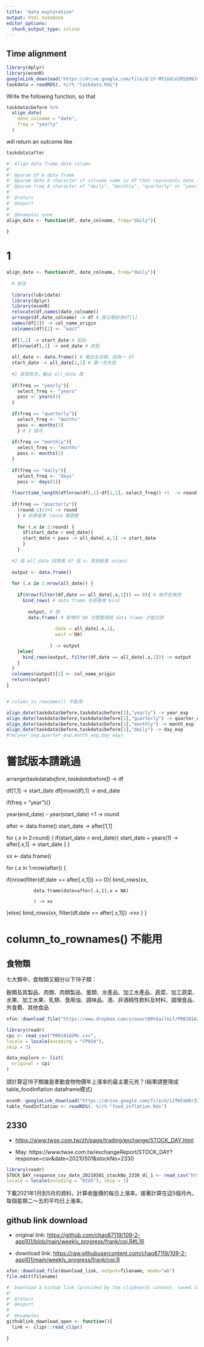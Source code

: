 ```yaml
---
title: "data exploration"
output: html_notebook
editor_options: 
  chunk_output_type: inline
---
```


## Time alignment

```r
library(dplyr)
library(econR)
googleLink_download("https://drive.google.com/file/d/1Y-MY2oGCe2RSQ99JdYyHwYyR-EjLR1Ei/view?usp=sharing")
taskdata = readRDS(. %//% "taskdata.Rds")
```

Write the following function, so that 

```r
taskdata$before %>%
  align_date(
    date_colname = "date",
    freq = "yearly"
  )
```

will return an outcome like 
```r
taskdata$after
```


```r
#' Align data frame date column
#'
#' @param df A data frame
#' @param date A character of colname name in df that represents date (which is a Date class)
#' @param freq A character of "daily", "monthly", "quarterly" or "yearly".
#'
#' @return
#' @export
#'
#' @examples none
align_date <- function(df, date_colname, freq="daily"){
  
}
```

# 1

```r
align_date <- function(df, date_colname, freq="daily"){
  
  # 前言
  
  library(lubridate)
  library(dplyr)
  library(econR)
  relocate(df,names(date_colname))
  arrange(df,date_colname) -> df # 按日期排序df[1]
  names(df[2]) -> col_name_origin
  colnames(df)[2] <- "wait"
  
  df[1,1] -> start_date # 起始
  df[nrow(df),1] -> end_date # 終點
  
  all_date <- data.frame() # 輸出全日期，設為一 df
  start_date -> all_date[1,1] # 第一天先放
  
  #1 放其他天，輸出 all_date 表
  
  if(freq == "yearly"){
    select_freq <- "years"
    pass <- years(1)
  }
  
  if(freq == "quarterly"){
    select_freq <- "months"
    pass <- months(3)
    } # 3 個月
  
  if(freq == "monthly"){
    select_freq <- "months"
    pass <- months(1)
  }
  
  if(freq == "daily"){
    select_freq <- "days"
    pass <- days(1)}
  
  floor(time_length(df[nrow(df),1]-df[1,1], select_freq)) +1  -> round # 共多少年/月/日
  
  if(freq == "quarterly"){
    (round-1)/3+1 -> round
    } # 如果是季 round 要調整
  
    for (.x in 2:round) {
      if(start_date < end_date){
      start_date + pass -> all_date[.x,1] -> start_date
      }
    }
  
  #2 用 all_date 回原表 df 找 x，丟到新表 output
  
  output <- data.frame()
  
  for (.x in 1:nrow(all_date)) {
  
    if(nrow(filter(df,date == all_date[.x,1])) == 0){ # 抽不到東西
      bind_rows( # data frame 合併要用 bind
        
        output, # 原
        data.frame( # 新增的 NA 也要整理成 data frame 才能合併
                  
                  date = all_date[.x,1],
                  wait = NA)
                
                ) -> output 
    }else{
      bind_rows(output, filter(df,date == all_date[.x,1])) -> output
    }
  }
  colnames(output)[2] <- col_name_origin
  return(output)
}


# column_to_rownames() 不能用
```

```r
align_date(taskdata$before,taskdata$before[1],"yearly") -> year_exp
align_date(taskdata$before,taskdata$before[1],"quarterly") -> quarter_exp
align_date(taskdata$before,taskdata$before[1],"monthly") -> month_exp
align_date(taskdata$before,taskdata$before[1],"daily") -> day_exp
#rm(year_exp,quarter_exp,month_exp,day_exp)
```

# 嘗試版本請跳過

arrange(taskdata$before,taskdata$before[1]) -> df

df[1,1] -> start_date
df[nrow(df),1] -> end_date

if(freq = "year"){}

year(end_date) - year(start_date) +1 -> round

after <- data.frame()
start_date -> after[1,1]

for (.x in 2:round) {
  if(start_date < end_date){
  start_date + years(1) -> after[.x,1] -> start_date
  }
}

xx <- data.frame()

for (.x in 1:nrow(after)) {
  
  if(nrow(filter(df,date == after[.x,1])) == 0){
    bind_rows(xx,
              
              data.frame(date=after[.x,1],x = NA)
              
              ) -> xx
  }else{
    bind_rows(xx, filter(df,date == after[.x,1])) ->xx
                }
}

# column_to_rownames() 不能用


## 食物類

七大類中，食物類又細分以下18子類：

穀類及其製品、肉類、肉類製品、蛋類、水產品、加工水產品、蔬菜、加工蔬菜、水果、加工水果、乳類、食用油、調味品、酒、非酒精性飲料及材料、調理食品、外食費、其他食品


```r
xfun::download_file("https://www.dropbox.com/s/ouurt80t6ailbif/PR0101A2Mc.csv?dl=1", mode="wb")

library(readr)
cpi <- read_csv("PR0101A2Mc.csv",
locale = locale(encoding = "CP950"),
skip = 3)

data_explore <- list(
  original = cpi
)
```

請計算這18子類誰是牽動食物物價年上漲率的最主要元兇？(結果請整理成table_foodInflation dataframe模式)

```r
econR::googleLink_download("https://drive.google.com/file/d/12fHfa6Kr3XnAvKw_Nk-JJ5UkWr5EYPsb/view?usp=sharing")
table_foodInflation <- readRDS(. %//% "food_inflation.Rds")
```

## 2330

  * <https://www.twse.com.tw/zh/page/trading/exchange/STOCK_DAY.html>

  * May: https://www.twse.com.tw/exchangeReport/STOCK_DAY?response=csv&date=20210501&stockNo=2330

```r
library(readr)
STOCK_DAY_response_csv_date_20210501_stockNo_2330_dl_1 <- read_csv("https://www.twse.com.tw/exchangeReport/STOCK_DAY?response=csv&date=20210501&stockNo=2330&dl=1",
locale = locale(encoding = "BIG5"), skip = 1)
```

下載2021年1月到5月的資料，計算收盤價的每日上漲率。接著計算在這5個月內，每個星期二～五的平均日上漲率。

## github link download

  * original link: <https://github.com/chao87119/109-2-app101/blob/main/weekly_progress/frank/cpi.R#L16>

  * download link: <https://raw.githubusercontent.com/chao87119/109-2-app101/main/weekly_progress/frank/cpi.R>

```r
xfun::download_file(download_link, output=filename, mode="wb")
file.edit(filename)
```


```r
#' Download a Github link (provided by the clipboard) content, saved in a file and open it.
#'
#' @return
#' @export
#'
#' @examples
githublink_download_open <- function(){
  link <- clipr::read_clip()
  
}
```

